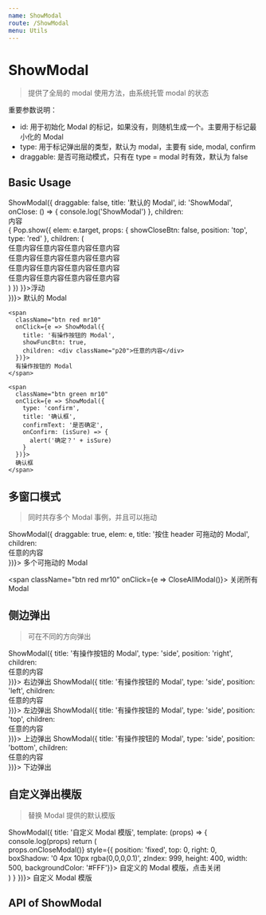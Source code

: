 ```yaml
---
name: ShowModal
route: /ShowModal
menu: Utils
---
```



# ShowModal

> 提供了全局的 modal 使用方法，由系统托管 modal 的状态

重要参数说明：

- id: 用于初始化 Modal 的标记，如果没有，则随机生成一个。主要用于标记最小化的 Modal
- type: 用于标记弹出层的类型，默认为 modal，主要有 side, modal, confirm
- draggable: 是否可拖动模式，只有在 type = modal 时有效，默认为 false

## Basic Usage

<Playground>
  <div>
    <span
      className="btn theme mr10"
      onClick={e => ShowModal({
        draggable: false,
        title: '默认的 Modal',
        id: 'ShowModal',
        onClose: () => {
          console.log('ShowModal')
        },
        children: <div
          style={{height: 200, overflow: 'auto'}} className="p10 relative">
          内容
          <div style={{height: 300}}>
          </div>
          <DropdownMenu
            values={{
              a: '123',
              b: '456',
            }} />
          <div onClick={e => {
            Pop.show({
              elem: e.target,
              props: {
                showCloseBtn: false,
                position: 'top',
                type: 'red'
              },
              children: (
                <div className="p10">
                  任意内容任意内容任意内容任意内容<br />
                  任意内容任意内容任意内容任意内容<br />
                  任意内容任意内容任意内容任意内容<br />
                  任意内容任意内容任意内容任意内容<br />
                </div>
              )
            })
          }}>浮动</div>
        </div>
      })}>
      默认的 Modal
    </span>

    <span
      className="btn red mr10"
      onClick={e => ShowModal({
        title: '有操作按钮的 Modal',
        showFuncBtn: true,
        children: <div className="p20">任意的内容</div>
      })}>
      有操作按钮的 Modal
    </span>

    <span
      className="btn green mr10"
      onClick={e => ShowModal({
        type: 'confirm',
        title: '确认框',
        confirmText: '是否确定',
        onConfirm: (isSure) => {
          alert('确定？' + isSure)
        }
      })}>
      确认框
    </span>
  </div>
</Playground>

## 多窗口模式

> 同时共存多个 Modal 事例，并且可以拖动

<Playground>
  <span
    className="btn theme mr10"
    onClick={e => ShowModal({
      draggable: true,
      elem: e,
      title: '按住 header 可拖动的 Modal',
      children: <div className="p15">任意的内容</div>
    })}>
    多个可拖动的 Modal
  </span>

  <span
    className="btn red mr10"
    onClick={e => CloseAllModal()}>
    关闭所有 Modal
  </span>
</Playground>

## 侧边弹出

> 可在不同的方向弹出

<Playground>
  <span
    className="btn blue mr10"
    onClick={e => ShowModal({
      title: '有操作按钮的 Modal',
      type: 'side',
      position: 'right',
      children: <div className="p20">任意的内容</div>
    })}>
    右边弹出
  </span>
  <span
    className="btn green mr10"
    onClick={e => ShowModal({
      title: '有操作按钮的 Modal',
      type: 'side',
      position: 'left',
      children: <div className="p20">任意的内容</div>
    })}>
    左边弹出
  </span>
  <span
    className="btn red mr10"
    onClick={e => ShowModal({
      title: '有操作按钮的 Modal',
      type: 'side',
      position: 'top',
      children: <div className="p20">任意的内容</div>
    })}>
    上边弹出
  </span>
  <span
    className="btn orange mr10"
    onClick={e => ShowModal({
      title: '有操作按钮的 Modal',
      type: 'side',
      position: 'bottom',
      children: <div className="p20">任意的内容</div>
    })}>
    下边弹出
  </span>
  <ShowModalAPI />
</Playground>

## 自定义弹出模版

> 替换 Modal 提供的默认模版

<Playground>
  <span
    className="btn blue mr10"
    onClick={e => ShowModal({
      title: '自定义 Modal 模版',
      template: (props) => {
        console.log(props)
        return (
          <div onClick={e => props.onCloseModal()} style={{
            position: 'fixed', top: 0, right: 0,
            boxShadow: '0 4px 10px rgba(0,0,0,0.1)',
            zIndex: 999,
            height: 400, width: 500, backgroundColor: '#FFF'}}>
            自定义的 Modal 模版，点击关闭
          </div>
        )
      }
    })}>
    自定义 Modal 模版
  </span>
</Playground>

## API of ShowModal

<Props of={ShowModalAPI} />
